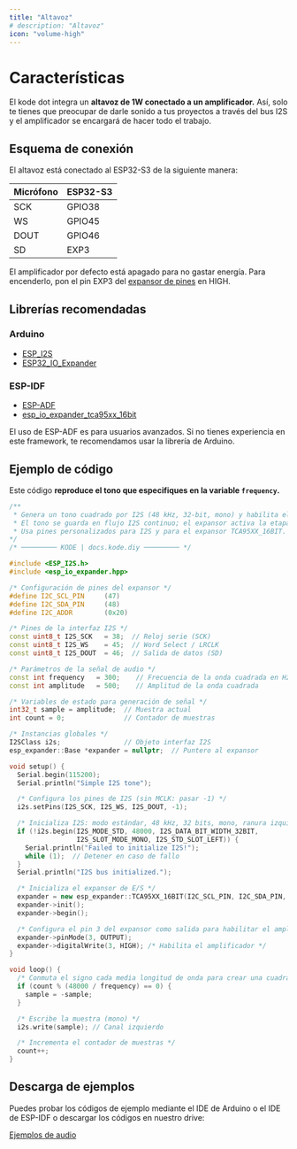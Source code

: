 ```yaml
---
title: "Altavoz"
# description: "Altavoz"
icon: "volume-high"
---
```


# Características
El kode dot integra un **altavoz de 1W conectado a un amplificador.** Así, solo te tienes que preocupar de darle sonido a tus proyectos a través del bus I2S y el amplificador se encargará de hacer todo el trabajo.

## Esquema de conexión
El altavoz está conectado al ESP32-S3 de la siguiente manera:

| Micrófono | ESP32-S3 |
| --------- | -------- |
| SCK       | GPIO38   |
| WS        | GPIO45   |
| DOUT      | GPIO46   |
| SD        | EXP3     |

<Note>El amplificador por defecto está apagado para no gastar energía. Para encenderlo, pon el pin EXP3 del [expansor de pines](/es/kode-dot/io-expander) en HIGH.</Note>

## Librerías recomendadas

### Arduino
- [ESP_I2S](https://github.com/espressif/arduino-esp32/blob/master/libraries/ESP_I2S)
- [ESP32_IO_Expander](https://github.com/esp-arduino-libs/ESP32_IO_Expander)

### ESP-IDF
- [ESP-ADF](https://github.com/espressif/esp-adf)
- [esp_io_expander_tca95xx_16bit](https://components.espressif.com/components/espressif/esp_io_expander_tca95xx_16bit)

<Warning>El uso de ESP-ADF es para usuarios avanzados. Si no tienes experiencia en este framework, te recomendamos usar la librería de Arduino.</Warning>

## Ejemplo de código
Este código **reproduce el tono que especifiques en la variable `frequency`.**

```cpp speaker_tone.ino lines icon="microchip"
/**
 * Genera un tono cuadrado por I2S (48 kHz, 32-bit, mono) y habilita el amplificador vía expansor I/O.
 * El tono se guarda en flujo I2S continuo; el expansor activa la etapa de audio.
 * Usa pines personalizados para I2S y para el expansor TCA95XX_16BIT.
*/
/* ───────── KODE | docs.kode.diy ───────── */

#include <ESP_I2S.h>
#include <esp_io_expander.hpp>

/* Configuración de pines del expansor */
#define I2C_SCL_PIN     (47)
#define I2C_SDA_PIN     (48)
#define I2C_ADDR        (0x20)

/* Pines de la interfaz I2S */
const uint8_t I2S_SCK   = 38;  // Reloj serie (SCK)
const uint8_t I2S_WS    = 45;  // Word Select / LRCLK
const uint8_t I2S_DOUT  = 46;  // Salida de datos (SD)

/* Parámetros de la señal de audio */
const int frequency   = 300;    // Frecuencia de la onda cuadrada en Hz
const int amplitude   = 500;    // Amplitud de la onda cuadrada

/* Variables de estado para generación de señal */
int32_t sample = amplitude;  // Muestra actual
int count = 0;               // Contador de muestras

/* Instancias globales */
I2SClass i2s;                // Objeto interfaz I2S
esp_expander::Base *expander = nullptr;  // Puntero al expansor

void setup() {
  Serial.begin(115200);
  Serial.println("Simple I2S tone");

  /* Configura los pines de I2S (sin MCLK: pasar -1) */
  i2s.setPins(I2S_SCK, I2S_WS, I2S_DOUT, -1);

  /* Inicializa I2S: modo estándar, 48 kHz, 32 bits, mono, ranura izquierda */
  if (!i2s.begin(I2S_MODE_STD, 48000, I2S_DATA_BIT_WIDTH_32BIT,
                 I2S_SLOT_MODE_MONO, I2S_STD_SLOT_LEFT)) {
    Serial.println("Failed to initialize I2S!");
    while (1);  // Detener en caso de fallo
  }
  Serial.println("I2S bus initialized.");

  /* Inicializa el expansor de E/S */
  expander = new esp_expander::TCA95XX_16BIT(I2C_SCL_PIN, I2C_SDA_PIN, I2C_ADDR);
  expander->init();
  expander->begin();

  /* Configura el pin 3 del expansor como salida para habilitar el amplificador */
  expander->pinMode(3, OUTPUT);
  expander->digitalWrite(3, HIGH); /* Habilita el amplificador */
}

void loop() {
  /* Conmuta el signo cada media longitud de onda para crear una cuadrada */
  if (count % (48000 / frequency) == 0) {
    sample = -sample;
  }

  /* Escribe la muestra (mono) */
  i2s.write(sample); // Canal izquierdo

  /* Incrementa el contador de muestras */
  count++;
}
```

## Descarga de ejemplos
Puedes probar los códigos de ejemplo mediante el IDE de Arduino o el IDE de ESP-IDF o descargar los códigos en nuestro drive:

[Ejemplos de audio](https://drive.google.com/drive/folders/1rJPxfOXun4p1ijXyRdREydyOMEUJju0u)